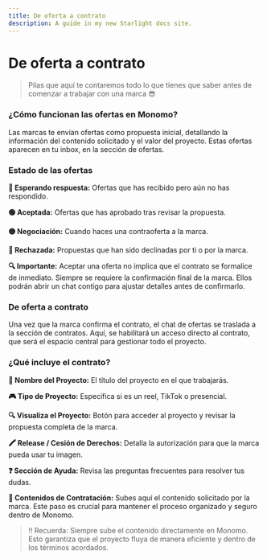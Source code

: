 ```yaml
---
title: De oferta a contrato
description: A guide in my new Starlight docs site.
---
```

# De oferta a contrato

> Pilas que aquí te contaremos todo lo que tienes que saber antes de comenzar a trabajar con una marca 😎
> 

### ¿Cómo funcionan las ofertas en Monomo?

Las marcas te envían ofertas como propuesta inicial, detallando la información del contenido solicitado y el valor del proyecto. Estas ofertas aparecen en tu inbox, en la sección de ofertas.

### Estado de las ofertas

**🔵 Esperando respuesta:** Ofertas que has recibido pero aún no has respondido.

**🟢 Aceptada:** Ofertas que has aprobado tras revisar la propuesta.

**🟡 Negociación:** Cuando haces una contraoferta a la marca.

**🔴 Rechazada:** Propuestas que han sido declinadas por ti o por la marca.

**🔍 Importante:** Aceptar una oferta no implica que el contrato se formalice de inmediato. Siempre se requiere la confirmación final de la marca. Ellos podrán abrir un chat contigo para ajustar detalles antes de confirmarlo.

### De oferta a contrato

Una vez que la marca confirma el contrato, el chat de ofertas se traslada a la sección de contratos. Aquí, se habilitará un acceso directo al contrato, que será el espacio central para gestionar todo el proyecto.

### ¿Qué incluye el contrato?

**📁 Nombre del Proyecto:** El título del proyecto en el que trabajarás.

**🎮 Tipo de Proyecto:** Especifica si es un reel, TikTok o presencial.

**🔍 Visualiza el Proyecto:** Botón para acceder al proyecto y revisar la propuesta completa de la marca.

**🖍️ Release / Cesión de Derechos:** Detalla la autorización para que la marca pueda usar tu imagen.

**❓ Sección de Ayuda:** Revisa las preguntas frecuentes para resolver tus dudas.

**📼 Contenidos de Contratación:** Subes aquí el contenido solicitado por la marca. Este paso es crucial para mantener el proceso organizado y seguro dentro de Monomo.

> ‼ Recuerda: Siempre sube el contenido directamente en Monomo. Esto garantiza que el proyecto fluya de manera eficiente y dentro de los términos acordados.
> 

